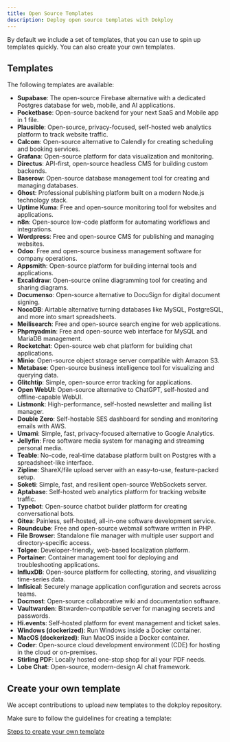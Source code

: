 ```yaml
---
title: Open Source Templates
description: Deploy open source templates with Dokploy
---
```


By default we include a set of templates, that you can use to spin up templates quickly. You can also create your own templates.

## Templates

The following templates are available:

- **Supabase**: The open-source Firebase alternative with a dedicated Postgres database for web, mobile, and AI applications.
- **Pocketbase**: Open-source backend for your next SaaS and Mobile app in 1 file.
- **Plausible**: Open-source, privacy-focused, self-hosted web analytics platform to track website traffic.
- **Calcom**: Open-source alternative to Calendly for creating scheduling and booking services.
- **Grafana**: Open-source platform for data visualization and monitoring.
- **Directus**: API-first, open-source headless CMS for building custom backends.
- **Baserow**: Open-source database management tool for creating and managing databases.
- **Ghost**: Professional publishing platform built on a modern Node.js technology stack.
- **Uptime Kuma**: Free and open-source monitoring tool for websites and applications.
- **n8n**: Open-source low-code platform for automating workflows and integrations.
- **Wordpress**: Free and open-source CMS for publishing and managing websites.
- **Odoo**: Free and open-source business management software for company operations.
- **Appsmith**: Open-source platform for building internal tools and applications.
- **Excalidraw**: Open-source online diagramming tool for creating and sharing diagrams.
- **Documenso**: Open-source alternative to DocuSign for digital document signing.
- **NocoDB**: Airtable alternative turning databases like MySQL, PostgreSQL, and more into smart spreadsheets.
- **Meilisearch**: Free and open-source search engine for web applications.
- **Phpmyadmin**: Free and open-source web interface for MySQL and MariaDB management.
- **Rocketchat**: Open-source web chat platform for building chat applications.
- **Minio**: Open-source object storage server compatible with Amazon S3.
- **Metabase**: Open-source business intelligence tool for visualizing and querying data.
- **Glitchtip**: Simple, open-source error tracking for applications.
- **Open WebUI**: Open-source alternative to ChatGPT, self-hosted and offline-capable WebUI.
- **Listmonk**: High-performance, self-hosted newsletter and mailing list manager.
- **Double Zero**: Self-hostable SES dashboard for sending and monitoring emails with AWS.
- **Umami**: Simple, fast, privacy-focused alternative to Google Analytics.
- **Jellyfin**: Free software media system for managing and streaming personal media.
- **Teable**: No-code, real-time database platform built on Postgres with a spreadsheet-like interface.
- **Zipline**: ShareX/file upload server with an easy-to-use, feature-packed setup.
- **Soketi**: Simple, fast, and resilient open-source WebSockets server.
- **Aptabase**: Self-hosted web analytics platform for tracking website traffic.
- **Typebot**: Open-source chatbot builder platform for creating conversational bots.
- **Gitea**: Painless, self-hosted, all-in-one software development service.
- **Roundcube**: Free and open-source webmail software written in PHP.
- **File Browser**: Standalone file manager with multiple user support and directory-specific access.
- **Tolgee**: Developer-friendly, web-based localization platform.
- **Portainer**: Container management tool for deploying and troubleshooting applications.
- **InfluxDB**: Open-source platform for collecting, storing, and visualizing time-series data.
- **Infisical**: Securely manage application configuration and secrets across teams.
- **Docmost**: Open-source collaborative wiki and documentation software.
- **Vaultwarden**: Bitwarden-compatible server for managing secrets and passwords.
- **Hi.events**: Self-hosted platform for event management and ticket sales.
- **Windows (dockerized)**: Run Windows inside a Docker container.
- **MacOS (dockerized)**: Run MacOS inside a Docker container.
- **Coder**: Open-source cloud development environment (CDE) for hosting in the cloud or on-premises.
- **Stirling PDF**: Locally hosted one-stop shop for all your PDF needs.
- **Lobe Chat**: Open-source, modern-design AI chat framework.


## Create your own template

We accept contributions to upload new templates to the dokploy repository.

Make sure to follow the guidelines for creating a template:

[Steps to create your own template](https://github.com/Dokploy/dokploy/blob/canary/CONTRIBUTING.md#templates)

[^1]: Please note that if you're self-hosting a mail server you need port 25 to be open for SMTP (Mail Transmission Protocol that allows you to send and receive) to work properly. Some VPS providers like [Hetzner](https://docs.hetzner.com/cloud/servers/faq/#why-can-i-not-send-any-mails-from-my-server) block this port by default for new clients.
